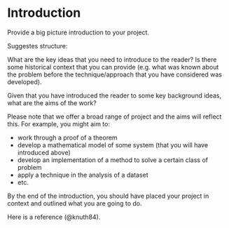 # Introduction {#sec-intro}

Provide a big picture introduction to your project.


Suggestes structure:

What are the key ideas that you need to introduce to the reader?
Is there some historical context that you can provide (e.g. what was known about the problem before the technique/approach that you have considered was developed).

Given that you have introduced the reader to some key background ideas, what are the aims of the work?

Please note that we offer a broad range of project and the aims will reflect this. For example, you might aim to:

 - work through a proof of a theorem
 - develop a mathematical model of some system (that you will have introduced above)
 - develop an implementation of a method to solve a certain class of problem
 - apply a technique in the analysis of a dataset
 -  etc.


By the end of the introduction, you should have placed your project in context and outlined what you are going to do.




Here is a reference (@knuth84).

